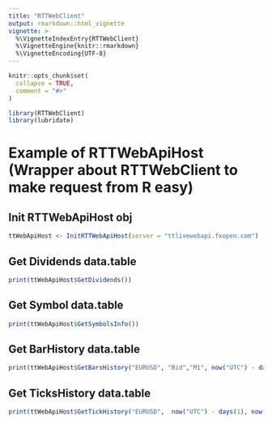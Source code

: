 ```yaml
---
title: "RTTWebClient"
output: rmarkdown::html_vignette
vignette: >
  %\VignetteIndexEntry{RTTWebClient}
  %\VignetteEngine{knitr::rmarkdown}
  %\VignetteEncoding{UTF-8}
---
```


```r
knitr::opts_chunk$set(
  collapse = TRUE,
  comment = "#>"
)
```

```r
library(RTTWebClient)
library(lubridate)
```

<!-- # Example of RTTWebApi methods (basic class) -->

<!-- ## Init Public(default) Client Obj (reference R class) -->
<!-- ```{r, eval=FALSE} -->
<!-- ttWebClient <- InitPublicWebClient(server = "ttlivewebapi.fxopen.com") -->
<!-- #or use InitPrivateWebClient(server = "ttlivewebapi.fxopen.com", port = 8443, id = "", key = "", secret = "") to set a private connect. Need set HMAC id, key and secret -->
<!-- ``` -->

<!-- ## Get Dividends data.table -->
<!-- ```{r, eval=FALSE} -->
<!-- print(ttWebClient$GetDividendsRawMethod()) -->
<!-- ``` -->

<!-- ## Get Symbol data.table -->
<!-- ```{r, eval=FALSE} -->
<!-- print(ttWebClient$GetSymbolsInfoRawMethod()) -->
<!-- ``` -->

<!-- ## Get BarHistory data.table -->
<!-- ```{r, eval=FALSE} -->
<!-- print(ttWebClient$GetBarRawMethod("EURUSD", "Bid","M1", round(as.double(now("UTC")) * 1000), count = -10)) -->
<!-- ``` -->

<!-- ## Get TickHistory data.table -->
<!-- ```{r, eval=FALSE} -->
<!-- print(ttWebClient$GetTicksRawMethod("EURUSD", round(as.double(now("UTC")) * 1000), count = -10)) -->
<!-- ``` -->


# Example of RTTWebApiHost (Wrapper about RTTWebClient to make request from R easy)

## Init RTTWebApiHost obj
```r
ttWebApiHost <- InitRTTWebApiHost(server = "ttlivewebapi.fxopen.com")
```

## Get Dividends data.table
```r
print(ttWebApiHost$GetDividends())
```

## Get Symbol data.table
```r
print(ttWebApiHost$GetSymbolsInfo())
```

## Get BarHistory data.table
```r
print(ttWebApiHost$GetBarsHistory("EURUSD", "Bid","M1", now("UTC") - days(1), now("UTC")))
```

## Get TicksHistory data.table
```r
print(ttWebApiHost$GetTickHistory("EURUSD",  now("UTC") - days(1), now("UTC")))
```
